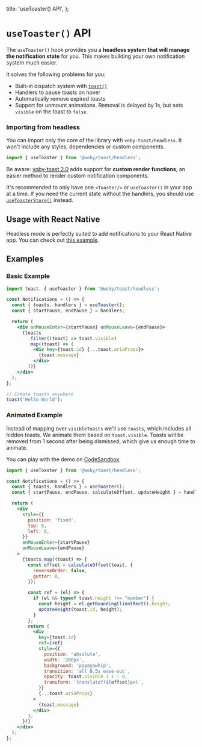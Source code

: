 
  title: 'useToaster() API',
};


# `useToaster()` API

The `useToaster()` hook provides you a **headless system that will manage the notification state** for you. This makes building your own notification system much easier.

It solves the following problems for you:

- Built-in dispatch system with [`toast()`](/docs/toast)
- Handlers to pause toasts on hover
- Automatically remove expired toasts
- Support for unmount animations. Removal is delayed by 1s, but sets `visible` on the toast to `false`.

### Importing from headless

You can import only the core of the library with `voby-toast/headless`. It won't include any styles, dependencies or custom components.

```jsx
import { useToaster } from '@woby/toast/headless';
```

Be aware: [voby-toast 2.0](/docs/version-2) adds support for **custom render functions**, an easier method to render custom notification components.

It's recommended to only have one `<Toaster/>` or `useToaster()` in your app at a time. If you need the current state without the handlers, you should use [`useToasterStore()`](/docs/use-toaster-store) instead.

## Usage with React Native

Headless mode is perfectly suited to add notifications to your React Native app. You can check out [this example](<https://snack.expo.io/@timo/toast---usetoaster()---voby-native>).

## Examples

### Basic Example

```jsx
import toast, { useToaster } from '@woby/toast/headless';

const Notifications = () => {
  const { toasts, handlers } = useToaster();
  const { startPause, endPause } = handlers;

  return (
    <div onMouseEnter={startPause} onMouseLeave={endPause}>
      {toasts
        .filter((toast) => toast.visible)
        .map((toast) => (
          <div key={toast.id} {...toast.ariaProps}>
            {toast.message}
          </div>
        ))}
    </div>
  );
};

// Create toasts anywhere
toast('Hello World');
```

### Animated Example

Instead of mapping over `visibleToasts` we'll use `toasts`, which includes all hidden toasts. We animate them based on `toast.visible`. Toasts will be removed from 1 second after being dismissed, which give us enough time to animate.

You can play with the demo on [CodeSandbox](https://codesandbox.io/s/toast-usetoaster-headless-example-zw7op?file=/src/App.js).

```jsx
import { useToaster } from '@woby/toast/headless';

const Notifications = () => {
  const { toasts, handlers } = useToaster();
  const { startPause, endPause, calculateOffset, updateHeight } = handlers;

  return (
    <div
      style={{
        position: 'fixed',
        top: 8,
        left: 8,
      }}
      onMouseEnter={startPause}
      onMouseLeave={endPause}
    >
      {toasts.map((toast) => {
        const offset = calculateOffset(toast, {
          reverseOrder: false,
          gutter: 8,
        });

        const ref = (el) => {
          if (el && typeof toast.height !== "number") {
            const height = el.getBoundingClientRect().height;
            updateHeight(toast.id, height);
          }
        };
        return (
          <div
            key={toast.id}
            ref={ref}
            style={{
              position: 'absolute',
              width: '200px',
              background: 'papayawhip',
              transition: 'all 0.5s ease-out',
              opacity: toast.visible ? 1 : 0,
              transform: `translateY(${offset}px)`,
            }}
            {...toast.ariaProps}
          >
            {toast.message}
          </div>
        );
      })}
    </div>
  );
};
```
